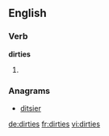 ==English==

===Verb===
'''dirties'''

# {{third-person singular of|[[dirty]]}}

===Anagrams===
* [[ditsier#English|ditsier]]

[[de:dirties]]
[[fr:dirties]]
[[vi:dirties]]